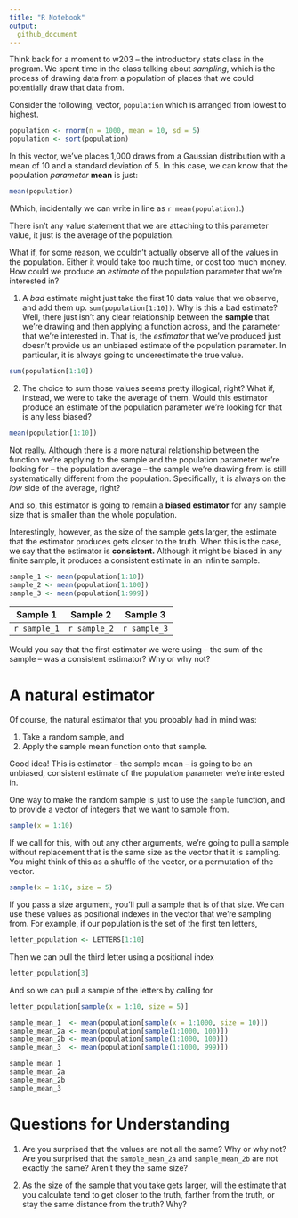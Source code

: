 ```yaml
---
title: "R Notebook"
output:
  github_document
---
```


Think back for a moment to w203 -- the introductory stats class in the program. We spent time in the class talking about *sampling*, which is the process of drawing data from a population of places that we could potentially draw that data from. 

Consider the following, vector, `population` which is arranged from lowest to highest.

```r
population <- rnorm(n = 1000, mean = 10, sd = 5)
population <- sort(population)
```

In this vector, we've places 1,000 draws from a Gaussian distribution with a mean of 10 and a standard deviation of 5. In this case, we can know that the population *parameter* **mean** is just:

```r
mean(population)
```

(Which, incidentally we can write in line as `r mean(population)`.) 

There isn't any value statement that we are attaching to this parameter value, it just is the average of the population. 

What if, for some reason, we couldn't actually observe all of the values in the population. Either it would take too much time, or cost too much money. How could we produce an *estimate* of the population parameter that we're interested in? 

1. A *bad* estimate might just take the first 10 data value that we observe, and add them up. `sum(population[1:10])`. Why is this a bad estimate? Well, there just isn't any clear relationship between the **sample** that we're drawing and then applying a function across, and the parameter that we're interested in. That is, the *estimator* that we've produced just doesn't provide us an unbiased estimate of the population parameter. In particular, it is always going to underestimate the true value. 

```r
sum(population[1:10])
```


2. The choice to sum those values seems pretty illogical, right? What if, instead, we were to take the average of them. Would this estimator produce an estimate of the population parameter we're looking for that is any less biased? 

```r
mean(population[1:10])
```

Not really. Although there is a more natural relationship between the function we're applying to the sample and the population parameter we're looking for -- the population average -- the sample we're drawing from is still systematically different from the population. Specifically, it is always on the *low* side of the average, right? 

And so, this estimator is going to  remain a **biased estimator** for any sample size that is smaller than the whole population. 

Interestingly, however, as the size of the sample gets larger, the estimate that the estimator produces gets closer to the truth. When this is the case, we say that the estimator is **consistent.** Although it might be biased in any finite sample, it produces a consistent estimate in an infinite sample. 

```r
sample_1 <- mean(population[1:10])
sample_2 <- mean(population[1:100])
sample_3 <- mean(population[1:999])
```

| Sample 1     | Sample 2     | Sample 3     | 
|--------------|--------------|--------------|
| `r sample_1` | `r sample_2` | `r sample_3` |

Would you say that the first estimator we were using -- the sum of the sample -- was a consistent estimator? Why or why not? 

# A natural estimator

Of course, the natural estimator that you probably had in mind was: 

1. Take a random sample, and 
2. Apply the sample mean function onto that sample. 

Good idea! This is estimator -- the sample mean -- is going to be an unbiased, consistent estimate of the population parameter we're interested in. 

One way to make the random sample is just to use the `sample` function, and to provide a vector of integers that we want to sample from. 

```r
sample(x = 1:10)
```

If we call for this, with out any other arguments, we're going to pull a sample without replacement that is the same size as the vector that it is sampling. You might think of this as a shuffle of the vector, or a permutation of the vector.

```r
sample(x = 1:10, size = 5)
```

If you pass a size argument, you'll pull a sample that is of that size. We can use these values as positional indexes in the vector that we're sampling from. For example, if our population is the set of the first ten letters, 

```r
letter_population <- LETTERS[1:10]
```

Then we can pull the third letter using a positional index

```r
letter_population[3]
```

And so we can pull a sample of the letters by calling for

```r
letter_population[sample(x = 1:10, size = 5)]
```


```r
sample_mean_1  <- mean(population[sample(x = 1:1000, size = 10)])
sample_mean_2a <- mean(population[sample(1:1000, 100)])
sample_mean_2b <- mean(population[sample(1:1000, 100)])
sample_mean_3  <- mean(population[sample(1:1000, 999)])

sample_mean_1
sample_mean_2a
sample_mean_2b
sample_mean_3
```

# Questions for Understanding 

1. Are you surprised that the values are not all the same? Why or why not? Are you surprised that the `sample_mean_2a` and `sample_mean_2b` are not exactly the same? Aren't they the same size? 

2. As the size of the sample that you take gets larger, will the estimate that you calculate tend to get closer to the truth, farther from the truth, or stay the same distance from the truth? Why? 